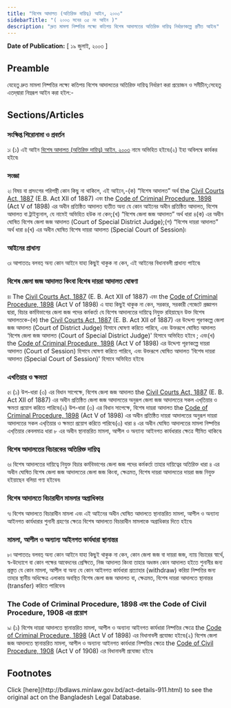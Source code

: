 ```yaml
---
title: "বিশেষ আদালত (অতিরিক্ত দায়িত্ব) আইন, ২০০৩"
sidebarTitle: "( ২০০৩ সনের ৩৫ নং আইন )"
description: "দ্রুত মামলা নিষ্পত্তির লক্ষ্যে কতিপয় বিশেষ আদালতের অতিরিক্ত দায়িত্ব নির্ধারণকল্পে প্রণীত আইন৷"
---
```


**Date of Publication:** [ ১৯ জুলাই, ২০০৩ ]

## Preamble

যেহেতু দ্রুত মামলা নিষ্পত্তির লক্ষ্যে কতিপয় বিশেষ আদালতের অতিরিক্ত দায়িত্ব নির্ধারণ করা প্রয়োজন ও সমীচীন;সেহেতু এতদ্‌দ্বারা নিম্নরূপ আইন করা হইল:-

## Sections/Articles

### সংক্ষিপ্ত শিরোনামা ও প্রবর্তন

১৷ (১) এই আইন [বিশেষ আদালত (অতিরিক্ত দায়িত্ব) আইন, ২০০৩](/laws/act-911 "বিশেষ আদালত (অতিরিক্ত দায়িত্ব) আইন, ২০০৩") নামে অভিহিত হইবে৷(২) ইহা অবিলম্বে কার্যকর হইবে৷

### সংজ্ঞা

২৷ বিষয় বা প্রসংগের পরিপন্থী কোন কিছু না থাকিলে, এই আইনে,-(ক) “বিশেষ আদালত” অর্থ the [Civil Courts Act, 1887](/laws/act-59 "Civil Courts Act, 1887") (E.B. Act XII of 1887) এবং the [Code of Criminal Procedure, 1898](/laws/act-75 "Code of Criminal Procedure, 1898") (Act V of 1898) এর অধীন প্রতিষ্ঠিত আদালত ব্যতীত অন্য যে কোন আইনের অধীন প্রতিষ্ঠিত আদালত, বিশেষ আদালত বা ট্রাইব্যুনাল, যে নামেই অভিহিত হউক না কেন;(খ) “বিশেষ জেলা জজ আদালত” অর্থ ধারা ৪(ক) এর অধীন ঘোষিত বিশেষ জেলা জজ আদালত (Court of Special District Judge);(গ) “বিশেষ দায়রা আদালত” অর্থ ধারা ৪(খ) এর অধীন ঘোষিত বিশেষ দায়রা আদালত (Special Court of Session)৷

### আইনের প্রাধান্য

৩৷ আপাততঃ বলবত্ অন্য কোন আইনে যাহা কিছুই থাকুক না কেন, এই আইনের বিধানাবলী প্রাধান্য পাইবে৷

### বিশেষ জেলা জজ আদালত কিংবা বিশেষ দায়রা আদালত ঘোষণা

৪৷ The [Civil Courts Act, 1887](/laws/act-59 "Civil Courts Act, 1887") (E. B. Act XII of 1887) এবং the [Code of Criminal Procedure, 1898](/laws/act-75 "Code of Criminal Procedure, 1898") (Act V of 1898) এ যাহা কিছুই থাকুক না কেন, সরকার, সরকারী গেজেটে প্রজ্ঞাপন দ্বারা, বিচার কর্মবিভাগের জেলা জজ পদের কর্মকর্তা যে বিশেষ আদালতের দায়িত্বে নিযুক্ত রহিয়াছেন উক্ত বিশেষ আদালতকে-(ক) the [Civil Courts Act, 1887](/laws/act-59 "Civil Courts Act, 1887") (E. B. Act XII of 1887) এর উদ্দেশ্য পূরণকল্পে জেলা জজ আদালত (Court of District Judge) হিসাবে ঘোষণা করিতে পারিবে, এবং উক্তরূপে ঘোষিত আদালত ‘বিশেষ জেলা জজ আদালত (Court of Special District Judge)' হিসাবে অভিহিত হইবে ; এবং(খ) the [Code of Criminal Procedure, 1898](/laws/act-75 "Code of Criminal Procedure, 1898") (Act V of 1898) এর উদ্দেশ্য পূরণকল্পে দায়রা আদালত (Court of Session) হিসাবে ঘোষণা করিতে পারিবে, এবং উক্তরূপে ঘোষিত আদালত ‘বিশেষ দায়রা আদালত (Special Court of Session)' হিসাবে অভিহিত হইবে৷

### এখতিয়ার ও ক্ষমতা

৫৷ (১) উপ-ধারা (৩) এর বিধান সাপেক্ষে, বিশেষ জেলা জজ আদালত the [Civil Courts Act, 1887](/laws/act-59 "Civil Courts Act, 1887") (E. B. Act XII of 1887) এর অধীন প্রতিষ্ঠিত জেলা জজ আদালতের অনুরূপ জেলা জজ আদালতের সকল এখ্‌তিয়ার ও ক্ষমতা প্রয়োগ করিতে পারিবে৷(২) উপ-ধারা (৩) এর বিধান সাপেক্ষে, বিশেষ দায়রা আদালত the [Code of Criminal Procedure, 1898](/laws/act-75 "Code of Criminal Procedure, 1898") (Act V of 1898) এর অধীন প্রতিষ্ঠিত দায়রা আদালতের অনুরূপ দায়রা আদালতের সকল এখ্‌তিয়ার ও ক্ষমতা প্রয়োগ করিতে পারিবে৷(৩) ধারা ৪ এর অধীন ঘোষিত আদালতের মামলা নিষ্পত্তির এখ্‌তিয়ার কেবলমাত্র ধারা ৮ এর অধীন স্থানান্তরিত মামলা, আপীল ও অন্যান্য আইনগত কার্যধারার ক্ষেত্রে সীমিত থাকিবে৷

### বিশেষ আদালতের বিচারকের অতিরিক্ত দায়িত্ব

৬৷ বিশেষ আদালতের দায়িত্বে নিযুক্ত বিচার কর্মবিভাগের জেলা জজ পদের কর্মকর্তা তাহার দায়িত্বের অতিরিক্ত ধারা ৪ এর অধীন ঘোষিত বিশেষ জেলা জজ আদালতের জেলা জজ কিংবা, ক্ষেত্রমত, বিশেষ দায়রা আদালতের দায়রা জজ নিযুক্ত হইয়াছেন বলিয়া গণ্য হইবেন৷

### বিশেষ আদালতে বিচারাধীন মামলার অগ্রাধিকার

৭৷ বিশেষ আদালতে বিচারাধীন মামলা এবং এই আইনের অধীন ঘোষিত আদালতে স্থানান্তরিত মামলা, আপীল ও অন্যান্য আইনগত কার্যধারার শুনানী গ্রহণের ক্ষেত্রে বিশেষ আদালতে বিচারাধীন মামলাকে অগ্রাধিকার দিতে হইবে৷

### মামলা, আপীল ও অন্যান্য আইনগত কার্যধারা স্থানান্তর

৮৷ আপাততঃ বলবত্ অন্য কোন আইনে যাহা কিছুই থাকুক না কেন, কোন জেলা জজ বা দায়রা জজ, ন্যায় বিচারের স্বার্থে, স্ব-উদ্যোগে বা কোন পক্ষের আবেদনের প্রেক্ষিতে, নিজ আদালত কিংবা তাহার অধস্তন কোন আদালত হইতে শুনানীর জন্য প্রস্তুত যে কোন মামলা, আপীল বা অন্য যে কোন আইনগত কার্যধারা প্রত্যাহার (withdraw) করিয়া নিষ্পত্তির জন্য তাহার স্থানীয় অধিক্ষেত্র এলাকায় অবস্থিত বিশেষ জেলা জজ আদালত বা, ক্ষেত্রমত, বিশেষ দায়রা আদালতে স্থানান্তর (transfer) করিতে পারিবেন৷

### The Code of Criminal Procedure, 1898 এবং the Code of Civil Procedure, 1908 এর প্রয়োগ

৯৷ (১) বিশেষ দায়রা আদালতে স্থানান্তরিত মামলা, আপীল ও অন্যান্য আইনগত কার্যধারা নিষ্পত্তির ক্ষেত্রে the [Code of Criminal Procedure, 1898](/laws/act-75 "Code of Criminal Procedure, 1898") (Act V of 1898) এর বিধানাবলী প্রযোজ্য হইবে৷(২) বিশেষ জেলা জজ আদালতে স্থানান্তরিত মামলা, আপীল ও অন্যান্য আইনগত কার্যধারা নিষ্পত্তির ক্ষেত্রে the [Code of Civil Procedure, 1908](/laws/act-86 "Code of Civil Procedure, 1908") (Act V of 1908) এর বিধানাবলী প্রযোজ্য হইবে৷

## Footnotes

<Note>
  Click [here](http://bdlaws.minlaw.gov.bd/act-details-911.html) to see the original act on the Bangladesh Legal Database.
</Note>
